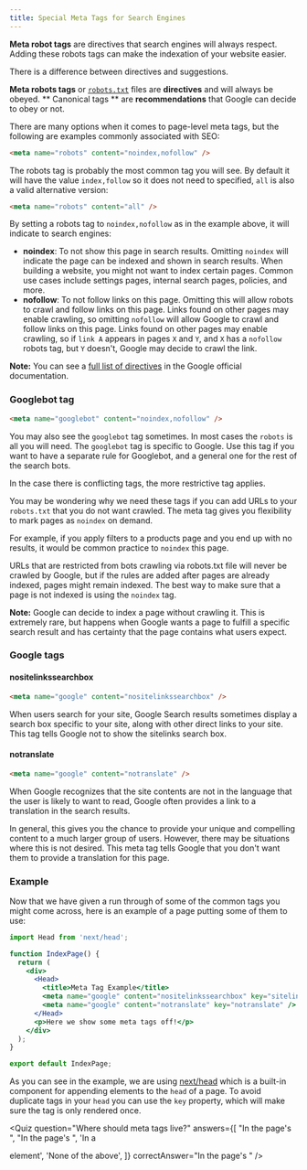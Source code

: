 ```yaml
---
title: Special Meta Tags for Search Engines
---
```


**Meta robot tags** are directives that search engines will always respect. Adding these robots tags can make the indexation of your website easier.

There is a difference between directives and suggestions.

**Meta robots tags** or [`robots.txt`](/learn/seo/crawling-and-indexing/robots-txt) files are **directives** and will always be obeyed. ** Canonical tags **
are **recommendations** that Google can decide to obey or not.

There are many options when it comes to page-level meta tags, but the following are examples commonly associated with SEO:

```html
<meta name="robots" content="noindex,nofollow" />
```

The robots tag is probably the most common tag you will see. By default it will have the value `index,follow` so it does not need to specified, `all` is also a valid alternative version:

```html
<meta name="robots" content="all" />
```

By setting a robots tag to `noindex,nofollow` as in the example above, it will indicate to search engines:

- **noindex**: To not show this page in search results. Omitting `noindex` will indicate the
  page can be indexed and shown in search results. When building a website, you
  might not want to index certain pages. Common use cases include settings pages,
  internal search pages, policies, and more.
- **nofollow**: To not follow links on this page. Omitting this will allow robots to crawl and
  follow links on this page. Links found on other pages may enable crawling, so
  omitting `nofollow` will allow Google to crawl and follow links on this page. Links found on other pages may enable crawling, so if `link A` appears in pages `X` and `Y`, and `X` has a `nofollow` robots tag, but `Y` doesn't, Google may decide to crawl the link.

**Note:** You can see a [full list of directives](https://developers.google.com/search/docs/advanced/robots/robots_meta_tag#directives) in the Google official documentation.

### Googlebot tag

```html
<meta name="googlebot" content="noindex,nofollow" />
```

You may also see the `googlebot` tag sometimes. In most
cases the `robots` is all you will need. The `googlebot` tag is specific to Google. Use this tag if you
want to have a separate rule for Googlebot, and a general one for the rest of the
search bots.

In the case there is conflicting tags, the more restrictive tag applies.

You may be wondering why we need these tags if you can add URLs to your `robots.txt` that you do not want crawled. The meta tag gives
you flexibility to mark pages as `noindex` on demand.

For example, if you apply filters to a products page and you end up with no results, it would be common practice to `noindex` this page.

URLs that are restricted from bots crawling via robots.txt file will never be crawled by Google, but if the rules are added after pages are already indexed,
pages might remain indexed. The best way to make sure that a page is not indexed is using the `noindex` tag.

**Note:** Google can decide to index a page without crawling it. This is extremely rare, but happens when Google wants a page to fulfill a specific search result and has certainty that the page contains what users expect.

### Google tags

#### nositelinkssearchbox

```html
<meta name="google" content="nositelinkssearchbox" />
```

When users search for your site, Google Search results sometimes display a search box specific to your site, along with other direct links to your site. This tag tells Google not to show the sitelinks search box.

#### notranslate

```html
<meta name="google" content="notranslate" />
```

When Google recognizes that the site contents are not in the language that the user is likely to want to read, Google often provides a link to a translation in the search results.

In general, this gives you the chance to provide your unique and compelling content to a much larger group of users. However, there may be situations where this is not desired. This meta tag tells Google that you don't want them to provide a translation for this page.

### Example

Now that we have given a run through of some of the common tags you might come across, here is an example of a page putting some of them to use:

```jsx
import Head from 'next/head';

function IndexPage() {
  return (
    <div>
      <Head>
        <title>Meta Tag Example</title>
        <meta name="google" content="nositelinkssearchbox" key="sitelinks" />
        <meta name="google" content="notranslate" key="notranslate" />
      </Head>
      <p>Here we show some meta tags off!</p>
    </div>
  );
}

export default IndexPage;
```

As you can see in the example, we are using [next/head](https://nextjs.org/docs/api-reference/next/head) which is a built-in component for appending elements to the `head` of a page. To avoid duplicate tags in your `head` you can use the `key` property, which will make sure the tag is only rendered once.

<Quiz
  question="Where should meta tags live?"
  answers={[
    "In the page's <head>",
    "In the page's <body>",
    'In a <footer> element',
    'None of the above',
  ]}
  correctAnswer="In the page's <head>"
/>
